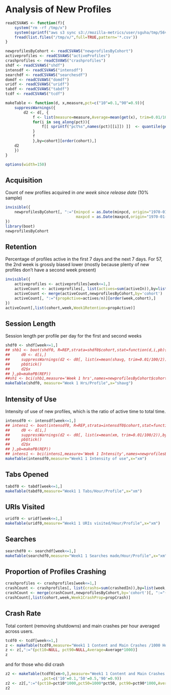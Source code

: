 # Analysis of New Profiles

```r
readCSVAWS <- function(f){
    system("rm -rf /tmp/x")
    system(sprintf("aws s3 sync s3://mozilla-metrics/user/sguha/tmp/56vs57new/%s/ /tmp/x",f))
    fread(list.files("/tmp/x/",full=TRUE,pattern='*.csv'))
}

newprofilesByCohort <- readCSVAWS("newprofilesByCohort")
activeprofiles <- readCSVAWS("activeProfiles")
crashprofiles <- readCSVAWS("crashprofiles")
shdf <- readCSVAWS("shdf")
intensdf <- readCSVAWS("intensdf")
searchdf <- readCSVAWS("searchesdf")
domdf <- readCSVAWS("domdf")
uridf <- readCSVAWS("uridf")
tabdf <- readCSVAWS("tabdf")
tcdf <- readCSVAWS("tcdf")

makeTable <- function(d, x,measure,pct=c("10"=0.1,"90"=0.9)){
    suppressWarnings({
        d2 <- d[, {
            f <- list(measure=measure,Average=mean(get(x), trim=0.01/100/2))
            for(i in seq_along(pct)){
                f[[ sprintf("pct%s",names(pct)[[i]]) ]]  <- quantile(get(x),pct[[i]])
            }
            f
            },by=cohort][order(cohort),]
    d2
    })
}

options(width=150)
```

## Acquisition

Count of new profiles acquired in *one week since release date* (10% sample)

```r

invisible({
    newprofilesByCohort[, ":="(minpcd = as.Date(minpcd, origin="1970-01-01"),
                               maxpcd = as.Date(maxpcd,origin="1970-01-01"))]
})
library(boot)
newprofilesByCohort
```

## Retention
Percentage of profiles active in the first 7 days and the next 7 days. For 57,
the 2nd week is grossly biased lower (mostly because plenty of new profiles
don't have a second week present)


```r
invisible({
    activeprofiles <- activeprofiles[week<=1,]
    activeCount <- activeprofiles[, list(actives=sum(activeIn)),by=list(week, cohort)][order(week,cohort),]
    activeCount <- merge(activeCount,newprofilesByCohort,by='cohort')
    activeCount[, ":="(propActive=actives/n)][order(week,cohort),]
})
activeCount[,list(cohort,week,Week1Retention=propActive)]

```

## Session Length
Session length per profile per day for the first and second weeks

```r
shdf0 <- shdf[week<=1,]
## shb1 <- boot(shdf0, R=REP,strata=shdf0$cohort,stat=function(d,i,pb){
##     d0 <- d[i,]
##     suppressWarnings(d2 <- d0[, list(x=mean(shavg, trim=0.01/100/2)),by=cohort][order(cohort),])
##     pb$tick()
##     d2$x
## },pb=makePB(REP))
##sh1 <- bci(shb1,measure='Week 1 hrs',names=newprofilesByCohort$cohort)
makeTable(shdf0, measure="Week 1 Hrs/Profile",x="shavg")
```

## Intensity of Use

Intensity of use of new profiles, which is the ratio of active time to total
time. 

```r
intensdf0 <- intensdf[week<=1,]
## intens1 <- boot(intensdf0, R=REP,strata=intensdf0$cohort,stat=function(d,i,pb){
##     d0 <- d[i,]
##     suppressWarnings(d2 <- d0[, list(x=mean(xm, trim=0.01/100/2)),by=cohort][order(cohort),])
##     pb$tick()
##     d2$x
## },pb=makePB(REP))
## intens1 <- bci(intens1,measure='Week 1 Intensity',names=newprofilesByCohort$cohort)
makeTable(intensdf0,measure="Week1 1 Intensity of use",x="xm")
```

## Tabs  Opened

```r
tabdf0 <- tabdf[week<=1,]
makeTable(tabdf0,measure="Week1 1 Tabs/Hour/Profile",x="xm")
```

## URIs Visited

```r
uridf0 <- uridf[week<=1,]
makeTable(uridf0,measure="Week1 1 URIs visited/Hour/Profile",x="xm")
```

## Searches

```r
searchdf0 <- searchdf[week<=1,]
makeTable(searchdf0,measure="Week1 1 Searches made/Hour/Profile",x="xm")

```

## Proportion of Profiles Crashing

```r
crashprofiles <- crashprofiles[week<=1,]
crashCount <- crashprofiles[, list(crashs=sum(crashedIn)),by=list(week, cohort)][order(week,cohort),]
crashCount <- merge(crashCount,newprofilesByCohort,by='cohort')[, ":="(propCrash=crashs/n)][order(week,cohort),]
crashCount[,list(cohort,week,Week1CrashProp=propCrash)]
```

## Crash Rate

Total content (removing shutdowns) and main crashes per hour averaged across
users.

```r
tcdf0 <- tcdf[week<=1,]
z <- makeTable(tcdf0,measure="Week1 1 Content and Main Crashes /1000 Hours/Profile",x="xm")
z <- z[,":="(pct10=NULL, pct90=NULL,Average=Average*1000)]
z
```
and for those who did crash
```r
z2 <- makeTable(tcdf0[xm>0,],measure="Week1 1 Content and Main Crashes /1000 Hours/Crashing Profile",x="xm"
                ,pct=c('10'=0.1,'50'=0.5,'90'=0.9))
z2 <- z2[,":="(pct10=pct10*1000,pct50=1000*pct50, pct90=pct90*1000,Average=Average*1000)]
z2
```


